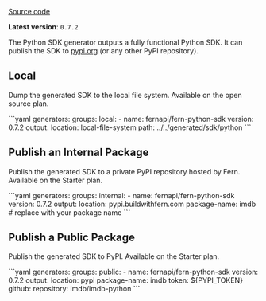 [Source code](https://github.com/fern-api/fern-python)

**Latest version**: `0.7.2`

The Python SDK generator outputs a fully functional Python
SDK. It can publish the SDK to [pypi.org](pypi.org) (or any other PyPI repository).

## Local

Dump the generated SDK to the local file system. Available on the open source plan.

<CodeBlock title="generators.yml">
```yaml
generators:
  groups:
    local:
      - name: fernapi/fern-python-sdk
        version: 0.7.2
        output:
          location: local-file-system
          path: ../../generated/sdk/python
```
</CodeBlock>

## Publish an Internal Package

Publish the generated SDK to a private PyPI repository hosted by Fern. Available on the Starter plan.

<CodeBlock title="generators.yml">
```yaml
generators:
  groups:
    internal:
      - name: fernapi/fern-python-sdk
        version: 0.7.2
        output:
          location: pypi.buildwithfern.com
          package-name: imdb # replace with your package name
```
</CodeBlock>

## Publish a Public Package

Publish the generated SDK to PyPI. Available on the Starter plan.

<CodeBlock title="generators.yml">
```yaml
generators:
  groups:
    public:
      - name: fernapi/fern-python-sdk
        version: 0.7.2
        output:
          location: pypi
          package-name: imdb
          token: ${PYPI_TOKEN}
        github:
          repository: imdb/imdb-python    
```
</CodeBlock>